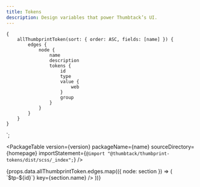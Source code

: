 ```yaml
---
title: Tokens
description: Design variables that power Thumbtack’s UI.
---
```



    {
        allThumbprintToken(sort: { order: ASC, fields: [name] }) {
            edges {
                node {
                    name
                    description
                    tokens {
                        id
                        type
                        value {
                            web
                        }
                        group
                    }
                }
            }
        }
    }
`;

<TabNav />

<PackageTable
    version={version}
    packageName={name}
    sourceDirectory={homepage}
    importStatement={`@import "@thumbtack/thumbprint-tokens/dist/scss/_index";`}
/>

<div>
    {props.data.allThumbprintToken.edges.map(({ node: section }) => (
        <TokenSection section={section} idTransform={id => `$tp-${id}`} key={section.name} />
    ))}
</div>

